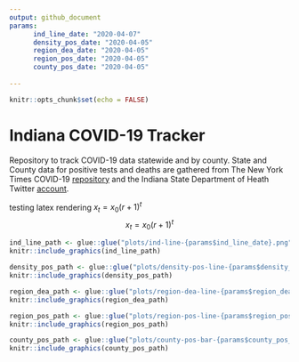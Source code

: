 ```yaml
---
output: github_document
params:
      ind_line_date: "2020-04-07"
      density_pos_date: "2020-04-05"
      region_dea_date: "2020-04-05"
      region_pos_date: "2020-04-05"
      county_pos_date: "2020-04-05"
      
---
```



```r
knitr::opts_chunk$set(echo = FALSE)
```


# Indiana COVID-19 Tracker

Repository to track COVID-19 data statewide and by county. State and County data for positive tests and deaths are gathered from The New York Times COVID-19 [repository](https://github.com/nytimes/covid-19-data) and the Indiana State Department of Heath Twitter [account](https://twitter.com/StateHealthIN?ref_src=twsrc%5Egoogle%7Ctwcamp%5Eserp%7Ctwgr%5Eauthor).

testing latex rendering 
$x_t = x_0(r + 1)^t$
$$x_t = x_0(r + 1)^t$$

```r
ind_line_path <- glue::glue("plots/ind-line-{params$ind_line_date}.png")
knitr::include_graphics(ind_line_path)
```

```r
density_pos_path <- glue::glue("plots/density-pos-line-{params$density_pos_date}.png")
knitr::include_graphics(density_pos_path)
```


```r
region_dea_path <- glue::glue("plots/region-dea-line-{params$region_dea_date}.png")
knitr::include_graphics(region_dea_path)
```


```r
region_pos_path <- glue::glue("plots/region-pos-line-{params$region_pos_date}.png")
knitr::include_graphics(region_pos_path)
```


```r
county_pos_path <- glue::glue("plots/county-pos-bar-{params$county_pos_date}.png")
knitr::include_graphics(county_pos_path)
```



